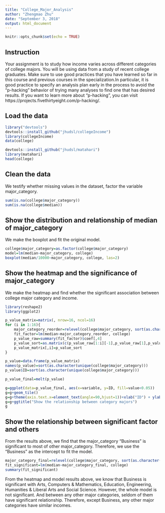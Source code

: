 ---
title: "College_Major_Analysis"
author: "Zhengmao Zhu"
date: "September 3, 2018"
output: html_document
---

```{r setup, include=FALSE}
knitr::opts_chunk$set(echo = TRUE)
```

## Instruction
Your assignment is to study how income varies across different categories of college majors. You will be using data from a study of recent college graduates. Make sure to use good practices that you have learned so far in this course and previous courses in the specialization.In particular, it is good practice to specify an analysis plan early in the process to avoid the “p-hacking” behavior of trying many analyses to find one that has desired results. If you want to learn more about “p-hacking”, you can visit https://projects.fivethirtyeight.com/p-hacking/.

## Load the data
```{r, comment=""}
library("devtools")
devtools::install_github("jhudsl/collegeIncome")
library(collegeIncome)
data(college)

devtools::install_github("jhudsl/matahari")
library(matahari)
head(college)
```

## Clean the data
We testify whether missing values in the dataset, factor the variable major_category.
```{r, comment=""}
sum(is.na(college$major_category))
sum(is.na(college$median))
```

## Show the distribution and relationship of median of major_category
We make the boxplot and fit the original model.
```{r, comment=""}
college$major_category=as.factor(college$major_category)
model=lm(median~major_category, college)
boxplot(median/10000~major_category, college, las=2)
```

## Show the heatmap and the significance of major_category
We make the heatmap and find whether the significant association between college major category and income.
```{r, comment=""}
library(reshape2)
library(ggplot2)

p_value_matrix=matrix(, nrow=16, ncol=16)
for (i in 1:16){
    major_category_reorder=relevel(college$major_category, sort(as.character(unique(college$major_category)))[i])
    fit_factor=lm(median~major_category_reorder, college)
    p_value_raw=summary(fit_factor)$coef[,4]
    p_value_sort=as.matrix(c(p_value_raw[1:i][-1],p_value_raw[1],p_value_raw[i:16][-1]))
    p_value_matrix[,i]=p_value_sort
}

p_value=data.frame(p_value_matrix)
names(p_value)=sort(as.character(unique(college$major_category)))
p_value$ID=sort(as.character(unique(college$major_category)))

p_value_final=melt(p_value)

g=ggplot(data=p_value_final, aes(x=variable, y=ID, fill=value<0.05))
g=g+geom_tile()
g=g+theme(axis.text.x=element_text(angle=90,hjust=1))+xlab("ID") + ylab("ID")
g=g+ggtitle("Show the relationship between category majors")
g
```

## Show the relationship between significant factor and others
From the results above, we find that the major_category "Business" is significant to most of other major_category. Therefore, we use the "Business" as the intercept to fit the model.
```{r, comment=""}
major_category_final=relevel(college$major_category, sort(as.character(unique(college$major_category)))[4])
fit_significant=lm(median~major_category_final, college)
summary(fit_significant)
```

From the heatmap and model results above, we know that Business is significant with Arts, Computers & Mathematics, Education, Engineering, Humanities & Liberal Arts and Social Science. However, the whole model is not significant. And between any other major categories, seldom of them have significant relationship. Therefore, except Business, any other major categories have similar incomes.
